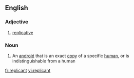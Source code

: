 ==English==

===Adjective===
{{en-adj}}

# [[replicative]]

===Noun===
{{en-noun}}

#{{scifi}} An [[android]] that is an exact [[copy]] of a specific [[human]], or is indistinguishable from a human

[[fr:replicant]]
[[vi:replicant]]